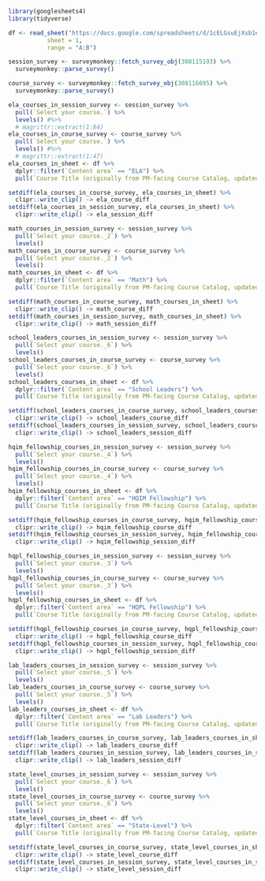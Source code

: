 
```r
library(googlesheets4)
library(tidyverse)

df <- read_sheet("https://docs.google.com/spreadsheets/d/1cELGsuEjXsb1e5oRdtdYof-Ul7jfdBXMOTYbIYd7nS4/edit#gid=0",
           sheet = 1,
           range = "A:B")

session_survey <- surveymonkey::fetch_survey_obj(308115193) %>%
  surveymonkey::parse_survey()

course_survey <- surveymonkey::fetch_survey_obj(308116695) %>%
  surveymonkey::parse_survey()
```

```r
ela_courses_in_session_survey <- session_survey %>%
  pull(`Select your course.`) %>%
  levels() #%>% 
  # magrittr::extract(1:84)
ela_courses_in_course_survey <- course_survey %>%
  pull(`Select your course.`) %>%
  levels() #%>%
  # magrittr::extract(1:47)
ela_courses_in_sheet <- df %>%
  dplyr::filter(`Content area` == "ELA") %>%
  pull(`Course Title (originally from PM-facing Course Catalog, updated for new naming conventions)`)

setdiff(ela_courses_in_course_survey, ela_courses_in_sheet) %>%
  clipr::write_clip() -> ela_course_diff
setdiff(ela_courses_in_session_survey, ela_courses_in_sheet) %>%
  clipr::write_clip() -> ela_session_diff
```

```r
math_courses_in_session_survey <- session_survey %>%
  pull(`Select your course._2`) %>%
  levels()
math_courses_in_course_survey <- course_survey %>%
  pull(`Select your course._2`) %>%
  levels()
math_courses_in_sheet <- df %>%
  dplyr::filter(`Content area` == "Math") %>%
  pull(`Course Title (originally from PM-facing Course Catalog, updated for new naming conventions)`)

setdiff(math_courses_in_course_survey, math_courses_in_sheet) %>%
  clipr::write_clip() -> math_course_diff
setdiff(math_courses_in_session_survey, math_courses_in_sheet) %>%
  clipr::write_clip() -> math_session_diff
```

```r
school_leaders_courses_in_session_survey <- session_survey %>%
  pull(`Select your course._6`) %>%
  levels() 
school_leaders_courses_in_course_survey <- course_survey %>%
  pull(`Select your course._6`) %>%
  levels()
school_leaders_courses_in_sheet <- df %>%
  dplyr::filter(`Content area` == "School Leaders") %>%
  pull(`Course Title (originally from PM-facing Course Catalog, updated for new naming conventions)`)

setdiff(school_leaders_courses_in_course_survey, school_leaders_courses_in_sheet) %>%
  clipr::write_clip() -> school_leaders_course_diff
setdiff(school_leaders_courses_in_session_survey, school_leaders_courses_in_sheet) %>%
  clipr::write_clip() -> school_leaders_session_diff
```


```r
hqim_fellowship_courses_in_session_survey <- session_survey %>%
  pull(`Select your course._4`) %>%
  levels()
hqim_fellowship_courses_in_course_survey <- course_survey %>%
  pull(`Select your course._4`) %>%
  levels()
hqim_fellowship_courses_in_sheet <- df %>%
  dplyr::filter(`Content area` == "HQIM Fellowship") %>%
  pull(`Course Title (originally from PM-facing Course Catalog, updated for new naming conventions)`)

setdiff(hqim_fellowship_courses_in_course_survey, hqim_fellowship_courses_in_sheet) %>%
  clipr::write_clip() -> hqim_fellowship_course_diff
setdiff(hqim_fellowship_courses_in_session_survey, hqim_fellowship_courses_in_sheet) %>%
  clipr::write_clip() -> hqim_fellowship_session_diff
```

```r
hqpl_fellowship_courses_in_session_survey <- session_survey %>%
  pull(`Select your course._3`) %>%
  levels()
hqpl_fellowship_courses_in_course_survey <- course_survey %>%
  pull(`Select your course._3`) %>%
  levels()
hqpl_fellowship_courses_in_sheet <- df %>%
  dplyr::filter(`Content area` == "HQPL Fellowship") %>%
  pull(`Course Title (originally from PM-facing Course Catalog, updated for new naming conventions)`)

setdiff(hqpl_fellowship_courses_in_course_survey, hqpl_fellowship_courses_in_sheet) %>%
  clipr::write_clip() -> hqpl_fellowship_course_diff
setdiff(hqpl_fellowship_courses_in_session_survey, hqpl_fellowship_courses_in_sheet) %>%
  clipr::write_clip() -> hqpl_fellowship_session_diff
```

```r
lab_leaders_courses_in_session_survey <- session_survey %>%
  pull(`Select your course._5`) %>%
  levels()
lab_leaders_courses_in_course_survey <- course_survey %>%
  pull(`Select your course._5`) %>%
  levels()
lab_leaders_courses_in_sheet <- df %>%
  dplyr::filter(`Content area` == "Lab Leaders") %>%
  pull(`Course Title (originally from PM-facing Course Catalog, updated for new naming conventions)`)

setdiff(lab_leaders_courses_in_course_survey, lab_leaders_courses_in_sheet) %>%
  clipr::write_clip() -> lab_leaders_course_diff
setdiff(lab_leaders_courses_in_session_survey, lab_leaders_courses_in_sheet) %>%
  clipr::write_clip() -> lab_leaders_session_diff
```

```r
state_level_courses_in_session_survey <- session_survey %>%
  pull(`Select your course._6`) %>%
  levels()
state_level_courses_in_course_survey <- course_survey %>%
  pull(`Select your course._6`) %>%
  levels()
state_level_courses_in_sheet <- df %>%
  dplyr::filter(`Content area` == "State-Level") %>%
  pull(`Course Title (originally from PM-facing Course Catalog, updated for new naming conventions)`)

setdiff(state_level_courses_in_course_survey, state_level_courses_in_sheet) %>%
  clipr::write_clip() -> state_level_course_diff
setdiff(state_level_courses_in_session_survey, state_level_courses_in_sheet) %>%
  clipr::write_clip() -> state_level_session_diff
```

